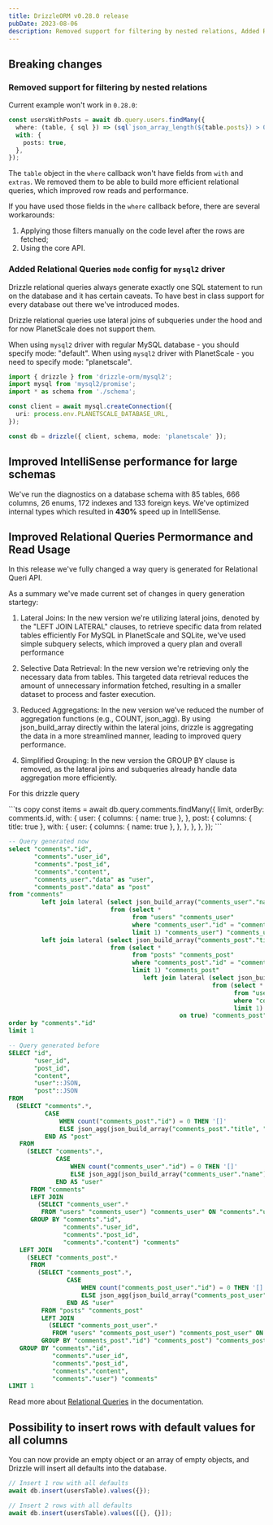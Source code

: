 ```yaml
---
title: DrizzleORM v0.28.0 release
pubDate: 2023-08-06
description: Removed support for filtering by nested relations, Added Relational Queries mode config for mysql2 driver, improved IntelliSense performance for large schemas, improved Relational Queries Permormance and Read Usage. Added possibility to insert rows with default values for all columns.
---
```


## Breaking changes

### Removed support for filtering by nested relations

Current example won't work in `0.28.0`:

```ts
const usersWithPosts = await db.query.users.findMany({
  where: (table, { sql }) => (sql`json_array_length(${table.posts}) > 0`),
  with: {
    posts: true,
  },
});
```

The `table` object in the `where` callback won't have fields from `with` and `extras`. We removed them to be able to build more efficient relational queries, which improved row reads and performance.

If you have used those fields in the `where` callback before, there are several workarounds:

1. Applying those filters manually on the code level after the rows are fetched;
2. Using the core API.

### Added Relational Queries `mode` config for `mysql2` driver

Drizzle relational queries always generate exactly one SQL statement to run on the database and it has certain caveats. To have best in class support for every database out there we've introduced modes.

Drizzle relational queries use lateral joins of subqueries under the hood and for now PlanetScale does not support them.

When using `mysql2` driver with regular MySQL database - you should specify mode: "default".
When using `mysql2` driver with PlanetScale - you need to specify mode: "planetscale".

```ts copy {9}
import { drizzle } from 'drizzle-orm/mysql2';
import mysql from 'mysql2/promise';
import * as schema from './schema';

const client = await mysql.createConnection({
  uri: process.env.PLANETSCALE_DATABASE_URL,
});

const db = drizzle({ client, schema, mode: 'planetscale' });
```

## Improved IntelliSense performance for large schemas

We've run the diagnostics on a database schema with 85 tables, 666 columns, 26 enums, 172 indexes and 133 foreign keys. We've optimized internal types which resulted in **430%** speed up in IntelliSense.

## Improved Relational Queries Permormance and Read Usage

In this release we've fully changed a way query is generated for Relational Queri API.

As a summary we've made current set of changes in query generation startegy:

1. Lateral Joins: In the new version we're utilizing lateral joins, denoted by the "LEFT JOIN LATERAL" clauses, to retrieve specific data from related tables efficiently For MySQL in PlanetScale and SQLite, we've used simple subquery selects, which improved a query plan and overall performance

2. Selective Data Retrieval: In the new version we're retrieving only the necessary data from tables. This targeted data retrieval reduces the amount of unnecessary information fetched, resulting in a smaller dataset to process and faster execution.

3. Reduced Aggregations: In the new version we've reduced the number of aggregation functions (e.g., COUNT, json_agg). By using json_build_array directly within the lateral joins, drizzle is aggregating the data in a more streamlined manner, leading to improved query performance.

4. Simplified Grouping: In the new version the GROUP BY clause is removed, as the lateral joins and subqueries already handle data aggregation more efficiently.

For this drizzle query

<Section>
```ts copy
const items = await db.query.comments.findMany({
  limit,
  orderBy: comments.id,
  with: {
    user: {
      columns: { name: true },
    },
    post: {
      columns: { title: true },
      with: {
        user: {
          columns: { name: true },
        },
      },
    },
  },
});
```

```sql
-- Query generated now
select "comments"."id",
       "comments"."user_id",
       "comments"."post_id",
       "comments"."content",
       "comments_user"."data" as "user",
       "comments_post"."data" as "post"
from "comments"
         left join lateral (select json_build_array("comments_user"."name") as "data"
                            from (select *
                                  from "users" "comments_user"
                                  where "comments_user"."id" = "comments"."user_id"
                                  limit 1) "comments_user") "comments_user" on true
         left join lateral (select json_build_array("comments_post"."title", "comments_post_user"."data") as "data"
                            from (select *
                                  from "posts" "comments_post"
                                  where "comments_post"."id" = "comments"."post_id"
                                  limit 1) "comments_post"
                                     left join lateral (select json_build_array("comments_post_user"."name") as "data"
                                                        from (select *
                                                              from "users" "comments_post_user"
                                                              where "comments_post_user"."id" = "comments_post"."user_id"
                                                              limit 1) "comments_post_user") "comments_post_user"
                                               on true) "comments_post" on true
order by "comments"."id"
limit 1
```

```sql
-- Query generated before
SELECT "id",
       "user_id",
       "post_id",
       "content",
       "user"::JSON,
       "post"::JSON
FROM
  (SELECT "comments".*,
          CASE
              WHEN count("comments_post"."id") = 0 THEN '[]'
              ELSE json_agg(json_build_array("comments_post"."title", "comments_post"."user"::JSON))::text
          END AS "post"
   FROM
     (SELECT "comments".*,
             CASE
                 WHEN count("comments_user"."id") = 0 THEN '[]'
                 ELSE json_agg(json_build_array("comments_user"."name"))::text
             END AS "user"
      FROM "comments"
      LEFT JOIN
        (SELECT "comments_user".*
         FROM "users" "comments_user") "comments_user" ON "comments"."user_id" = "comments_user"."id"
      GROUP BY "comments"."id",
               "comments"."user_id",
               "comments"."post_id",
               "comments"."content") "comments"
   LEFT JOIN
     (SELECT "comments_post".*
      FROM
        (SELECT "comments_post".*,
                CASE
                    WHEN count("comments_post_user"."id") = 0 THEN '[]'
                    ELSE json_agg(json_build_array("comments_post_user"."name"))
                END AS "user"
         FROM "posts" "comments_post"
         LEFT JOIN
           (SELECT "comments_post_user".*
            FROM "users" "comments_post_user") "comments_post_user" ON "comments_post"."user_id" = "comments_post_user"."id"
         GROUP BY "comments_post"."id") "comments_post") "comments_post" ON "comments"."post_id" = "comments_post"."id"
   GROUP BY "comments"."id",
            "comments"."user_id",
            "comments"."post_id",
            "comments"."content",
            "comments"."user") "comments"
LIMIT 1
```
</Section>

Read more about [Relational Queries](/docs/rqb) in the documentation.

## Possibility to insert rows with default values for all columns

You can now provide an empty object or an array of empty objects, and Drizzle will insert all defaults into the database.

```ts copy {2,5}
// Insert 1 row with all defaults
await db.insert(usersTable).values({});

// Insert 2 rows with all defaults
await db.insert(usersTable).values([{}, {}]);
```
